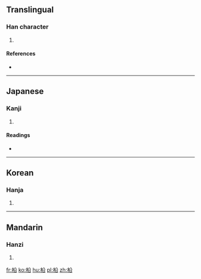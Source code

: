 ==Translingual==

===Han character===
{{Han char|rn=75|rad=木|as=05|sn=9|four=|canj=木金口 (DCR)|ids=⿰[[木]][[㕣]]}}

# {{defn|Han|sort=木05}}

====References====
* {{Han ref|kx=0519.080|dkj=14625|dj=0907.060|hdz=21186.050|uh=67D7|ud=26583}}

----

==Japanese==

===Kanji===
{{ja-kanji|grade=|rs=木05}}

# {{defn|lang=ja|sort=木05}}

====Readings====
* {{ja-readings|on=[[しょう]] (shō)|kun=[[まつ]] (matsu)}}

----

==Korean==

===Hanja===
{{ko-hanja|hangeul=송|eumhun=|rv=song|mr=song|y=song}}

# {{defn|lang=ko|sort=木05}}

----

==Mandarin==

===Hanzi===
{{cmn-hanzi|pin=[[sōng]] ([[song1]])|wg=sung<sup>1</sup>}}

# {{defn|lang=cmn|sort=木05}}

[[fr:柗]]
[[ko:柗]]
[[hu:柗]]
[[pl:柗]]
[[zh:柗]]